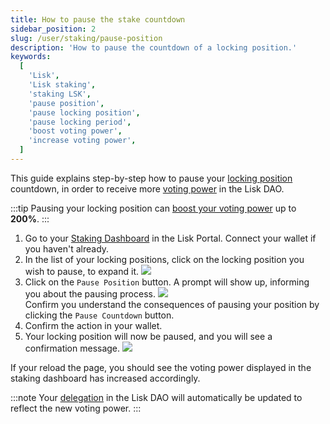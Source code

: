 ```yaml
---
title: How to pause the stake countdown
sidebar_position: 2
slug: /user/staking/pause-position
description: 'How to pause the countdown of a locking position.'
keywords:
  [
    'Lisk',
    'Lisk staking',
    'staking LSK',
    'pause position',
    'pause locking position',
    'pause locking period',
    'boost voting power',
    'increase voting power',
  ]
---
```



This guide explains step-by-step how to pause your [locking position](overview#locking-positions) countdown, in order to receive more [voting power](/governance/overview#voting-power) in the Lisk DAO.

:::tip
Pausing your locking position can [boost your voting power](/governance/overview#boosting-the-voting-power) up to **200%**.
:::

1. Go to your [Staking Dashboard](https://portal.lisk.com/staking/dashboard) in the Lisk Portal.
    Connect your wallet if you haven't already.
2. In the list of your locking positions, click on the locking position you wish to pause, to expand it.
<img src={positions} /><br />
3. Click on the `Pause Position` button.
A prompt will show up, informing you about the pausing process.
<img src={pause} /><br />
Confirm you understand the consequences of pausing your position by clicking the `Pause Countdown` button.
4. Confirm the action in your wallet.
5. Your locking position will now be paused, and you will see a confirmation message.
<img src={posPaused} /><br />

If your reload the page, you should see the voting power displayed in the staking dashboard has increased accordingly.

:::note
Your [delegation](/governance/overview#delegation) in the Lisk DAO will automatically be updated to reflect the new voting power.
:::
